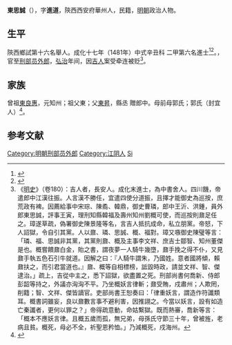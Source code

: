 {{明清人物信息框
| 姓名 = 東思誠
| 原名 =
| 圖片名稱= 
| 圖片大小 =
| 圖片說明 = 
| 最高職務 =
| 國家 = 大明 
| 爵位 =
| 籍貫 = 陝西西安府華州
| 族裔 = 
| 字號 = 
| 諡號 =
| 出生日期 = 生年不詳
| 出生地點 = <!---陝西西安府華州--->
| 逝世日期 = 卒年不詳 
| 逝世地點 =
| 墓葬 =
| 配偶 = 
| 親屬 = 
| 出身 =
* 成化十七年辛丑科進士出身
| 經歷 =
| 著作 =  
}}
'''東思誠'''（{{bd|？||？|catIdx=}}），字'''進道'''，陝西西安府華州人，民籍，[[明朝|明朝]]政治人物。

== 生平 ==
陝西鄉試第十六名舉人。成化十七年（1481年）中式辛丑科<!---會試第二百五十一名--->二甲第六名進士<ref>{{Cite book|title=《[[皇明贡举考|皇明贡举考]]》卷五|last=（明）[[张朝瑞|张朝瑞]]|first=|publisher=《续修四库全书》史部第828册|year=|isbn=|location=|pages=}}</ref><ref>{{Cite book|title=贡举志五种 上|last=鲁小俊，江俊伟著|first=|publisher=武汉：武汉大学出版社|year=2009|isbn=978-7-307-07043-1|location=|pages=254-256}}</ref>。，官至[[刑部|刑部]][[员外郎|员外郎]]，[[弘治|弘治]]年间，因[[吉人|吉人]]案受牵连被贬<ref>《[[明史|明史]]》（卷180）：吉人者，長安人。成化末進士，為中書舍人。四川饑，帝遣郎中江漢往振。人言漢不勝任，宜遣四使分道振，且擇才能御史為巡按，庶荒政有裨。因薦給事中宋琮、陳矞、韓鼎，御史曹璘，郎中王沂、洪鍾，員外郎東思誠，評事王寅，理刑知縣韓福及壽州知州劉概可使，而巡按則鼐足任之。璋遂草疏，偽署御史陳景隆等名，言吉人抵抗成命，私立朋黨。帝怒，下人詔獄，令自引其黨。人以鼐、璘、思誠、概、福對。璋又嗾御史陳璧等言：「璘、福、思誠非其黨，其黨則鼐、概及主事李文祥、庶吉士鄒智、知州董傑是也。概嘗饋鼐白金，貽之書，謂夜夢一人騎牛幾墮，鼐手挽之得不仆，又見鼐手執五色石引牛就道。因解之曰：『人騎牛謂朱，乃國姓。意者國將傾，賴鼐扶之，而引君當道也。』鼐、概等自相標榜，詆毀時政，請並文祥、智、傑逮治。」疏上，吉從中主之，悉下詔獄，欲盡置之死。刑部尚書何喬新、侍郎彭韶等持之，外議亦洶洶不平。乃坐概妖言律斬；鼐受賄，戍肅州；人欺罔，削籍；智、文祥、傑皆謫官。吏部尚書王恕奏曰：「律重妖言，謂造作符讖類耳。概書詞雖妄，良以鼐數言事不避利害，因推詡之。今當以妖言，設有如造亡秦讖者，更何以罪之？」帝得疏意動，命姑繫獄。既而熱審，喬新等言：「概本不應妖言律。且概五歲而孤，無兄弟，母孫氏守節三十年，曾被旌，老病且貧。概死，母必不全，祈聖恩矜恤。」乃減概死，戍海州。</ref>。

== 家族 ==
曾祖[[東良惠|東良惠]]，元知州；祖父東；父[[東昇|東昇]]，縣丞 贈郎中。母前母郭氏；郭氏（封宜人）<ref>{{Cite book|title=天一阁藏明代科举录选刊 登科录 点校本|last=龚延明主编|first=|publisher=宁波出版社|year=2016|isbn=978-7-5526-2320-8|location=宁波|pages=|quote=《天一閣藏明代科舉錄選刊.登科錄》之《成化十七年進士登科錄》}}</ref>。

==参考文献==
{{reflist}}

{{成化十七年辛丑科殿試金榜}}

{{DEFAULTSORT:Dong東}}
[[Category:明朝刑部员外郎|Category:明朝刑部员外郎]]
[[Category:江阴人|Category:江阴人]]
[[Category:東姓|Si]]
